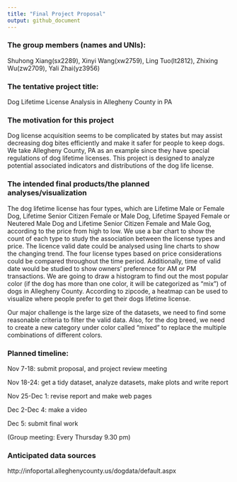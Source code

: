 ```yaml
---
title: "Final Project Proposal"
output: github_document
---
```


### The group members (names and UNIs):

Shuhong Xiang(sx2289), Xinyi Wang(xw2759), Ling Tuo(lt2812), Zhixing Wu(zw2709), Yali Zhai(yz3956)

### The tentative project title: 

Dog Lifetime License Analysis in Allegheny County in PA


### The motivation for this project 

Dog license acquisition seems to be complicated by states but may assist decreasing dog bites efficiently and make it safer for people to keep dogs. We take Allegheny County, PA as an example since they have special regulations of dog lifetime licenses. This project is designed to analyze potential associated indicators and distributions of the dog life license.


### The intended final products/the planned analyses/visualization

The dog lifetime license has four types, which are Lifetime Male or Female Dog, Lifetime Senior Citizen Female or Male Dog, Lifetime Spayed Female or Neutered Male Dog and Lifetime Senior Citizen Female and Male Gog,  according to the price from high to low. We use a bar chart to show the count of each type to study the association between the license types and price.
The licence valid date could be analysed using line charts to show the changing trend. The four license types based on price considerations could be compared throughout the time period. Additionally, time of valid date would be studied to show owners’ preference for AM or PM transactions.
We are going to draw a histogram to find out the most popular color (if the dog has more than one color, it will be categorized as “mix”) of dogs in  Allegheny County. According to zipcode, a heatmap can be used to visualize where people prefer to get their dogs lifetime license.

Our major challenge is the large size of the datasets, we need to find some reasonable criteria to filter the valid data. Also, for the dog breed, we need to create a new category under color called “mixed” to replace the multiple combinations of different colors. 


### Planned timeline: 
Nov 7-18:  submit proposal, and project review meeting

Nov 18-24: get a tidy dataset, analyze datasets, make plots and write report

Nov 25-Dec 1: revise report and make web pages

Dec 2-Dec 4: make a video

Dec 5: submit final work

(Group meeting: Every Thursday 9.30 pm)

### Anticipated data sources

http://infoportal.alleghenycounty.us/dogdata/default.aspx



